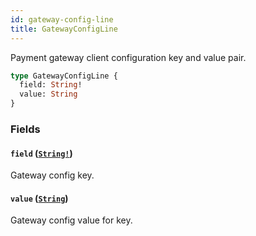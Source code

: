 ```yaml
---
id: gateway-config-line
title: GatewayConfigLine
---
```


Payment gateway client configuration key and value pair.

```graphql
type GatewayConfigLine {
  field: String!
  value: String
}
```

### Fields

#### `field` ([`String!`](../../../developer/api-reference/scalars/string))

Gateway config key.

#### `value` ([`String`](../../../developer/api-reference/scalars/string))

Gateway config value for key.

